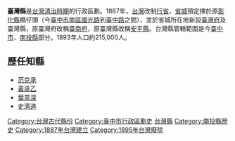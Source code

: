 {{unreferenced|time=2010-11-13T17:16:25+00:00}}
'''臺灣縣'''是[[台灣清治時期|台灣清治時期]]的行政區劃。1887年，[[台灣|台灣]]改制[[行省|行省]]，[[臺灣省城|省城]]預定擇於原[[彰化縣_(清朝)|彰化縣]]橋仔頭（今[[臺中市|臺中市]][[南區_(台中市)|南區]][[國光路|國光路]]到[[台中路|臺中路]]之間），並於省城所在地新設[[臺灣府|臺灣府]]及臺灣縣，原臺灣府改稱[[臺南府|臺南府]]，原臺灣縣改稱[[安平縣_(台灣)|安平縣]]。台灣縣管轄範圍是今[[臺中市|臺中市]]、[[南投縣|南投縣]]部分。1893年人口約215,000人。

==歷任知縣==
*[[范克承|范克承]]
*[[黃承乙|黃承乙]]
*[[葉意深|葉意深]]
*[[史濟道|史濟道]]

{{台灣清治時期行政區劃}}

[[Category:台灣古代縣份|Category:台灣古代縣份]]
[[Category:臺中市行政區劃史|Category:臺中市行政區劃史]]
[[Category:台灣縣|]]
[[Category:南投縣歷史|Category:南投縣歷史]]
[[Category:1887年台灣建立|Category:1887年台灣建立]]
[[Category:1895年台灣廢除|Category:1895年台灣廢除]]